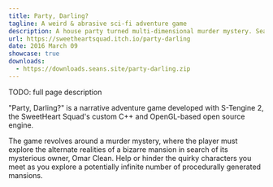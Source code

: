 ```yaml
---
title: Party, Darling?
tagline: A weird & abrasive sci-fi adventure game
description: A house party turned multi-dimensional murder mystery. Search for clues in a potentially infinite number of procedurally generated mansions.
url: https://sweetheartsquad.itch.io/party-darling
date: 2016 March 09
showcase: true
downloads:
  - https://downloads.seans.site/party-darling.zip
---
```


TODO: full page description



"Party, Darling?" is a narrative adventure game developed with S-Tengine 2, the SweetHeart Squad's custom C++ and OpenGL-based open source engine.

The game revolves around a murder mystery, where the player must explore the alternate realities of a bizarre mansion in search of its mysterious owner, Omar Clean. Help or hinder the quirky characters you meet as you explore a potentially infinite number of procedurally generated mansions.<span></span>
